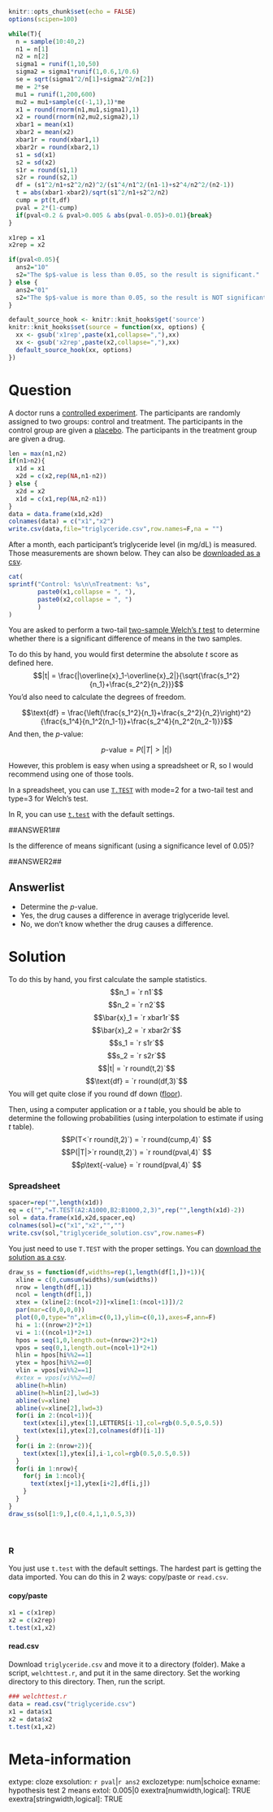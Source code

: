 ```r
knitr::opts_chunk$set(echo = FALSE)
options(scipen=100)

while(T){
  n = sample(10:40,2)
  n1 = n[1]
  n2 = n[2]
  sigma1 = runif(1,10,50)
  sigma2 = sigma1*runif(1,0.6,1/0.6)
  se = sqrt(sigma1^2/n[1]+sigma2^2/n[2])
  me = 2*se
  mu1 = runif(1,200,600)
  mu2 = mu1+sample(c(-1,1),1)*me
  x1 = round(rnorm(n1,mu1,sigma1),1)
  x2 = round(rnorm(n2,mu2,sigma2),1)
  xbar1 = mean(x1)
  xbar2 = mean(x2)
  xbar1r = round(xbar1,1)
  xbar2r = round(xbar2,1)
  s1 = sd(x1)
  s2 = sd(x2)
  s1r = round(s1,1)
  s2r = round(s2,1)
  df = (s1^2/n1+s2^2/n2)^2/(s1^4/n1^2/(n1-1)+s2^4/n2^2/(n2-1))
  t = abs(xbar1-xbar2)/sqrt(s1^2/n1+s2^2/n2)
  cump = pt(t,df)
  pval = 2*(1-cump)
  if(pval<0.2 & pval>0.005 & abs(pval-0.05)>0.01){break}
}

x1rep = x1
x2rep = x2

if(pval<0.05){
  ans2="10"
  s2="The $p$-value is less than 0.05, so the result is significant."
} else {
  ans2="01"
  s2="The $p$-value is more than 0.05, so the result is NOT significant."
}

default_source_hook <- knitr::knit_hooks$get('source')
knitr::knit_hooks$set(source = function(xx, options) {
  xx <- gsub('x1rep',paste(x1,collapse=","),xx)
  xx <- gsub('x2rep',paste(x2,collapse=","),xx)
  default_source_hook(xx, options)
})

```

Question
========

A doctor runs a [controlled experiment](https://en.wikipedia.org/wiki/Randomized_controlled_trial){target="blank"}. The participants are randomly assigned to two groups: control and treatment. The participants in the control group are given a [placebo](https://en.wikipedia.org/wiki/Placebo-controlled_study){target="blank"}. The participants in the treatment group are given a drug.

```r
len = max(n1,n2)
if(n1>n2){
  x1d = x1
  x2d = c(x2,rep(NA,n1-n2))
} else {
  x2d = x2
  x1d = c(x1,rep(NA,n2-n1))
}
data = data.frame(x1d,x2d)
colnames(data) = c("x1","x2")
write.csv(data,file="triglyceride.csv",row.names=F,na = "")
```

After a month, each participant's triglyceride level (in mg/dL) is measured. Those measurements are shown below. They can also be [downloaded as a csv](triglyceride.csv){target="blank"}.

```r
cat(
sprintf("Control: %s\n\nTreatment: %s",
        paste0(x1,collapse = ", "),
        paste0(x2,collapse = ", ")
        )
)
```

You are asked to perform a two-tail [two-sample Welch's $t$ test](https://en.wikipedia.org/wiki/Welch%27s_t-test){target="blank"} to determine whether there is a significant difference of means in the two samples.

To do this by hand, you would first determine the absolute $t$ score as defined here.
$$|t| = \frac{|\overline{x}_1-\overline{x}_2|}{\sqrt{\frac{s_1^2}{n_1}+\frac{s_2^2}{n_2}}}$$
You'd also need to calculate the degrees of freedom.

$$\text{df} = \frac{\left(\frac{s_1^2}{n_1}+\frac{s_2^2}{n_2}\right)^2}{\frac{s_1^4}{n_1^2(n_1-1)}+\frac{s_2^4}{n_2^2(n_2-1)}}$$
And then, the $p$-value:

$$p\text{-value} = P\left(|T|>|t|\right) $$

However, this problem is easy when using a spreadsheet or R, so I would recommend using one of those tools. 

In a spreadsheet, you can use [`T.TEST`](https://wiki.openoffice.org/wiki/Documentation/How_Tos/Calc:_TTEST_function){target="blank"} with mode=2 for a two-tail test and type=3 for Welch's test.

In R, you can use [`t.test`](https://www.rdocumentation.org/packages/stats/versions/3.6.2/topics/t.test){target="blank"} with the default settings. 

##ANSWER1##

Is the difference of means significant (using a significance level of 0.05)?

##ANSWER2##

Answerlist
--------
* Determine the $p$-value.
* Yes, the drug causes a difference in average triglyceride level.
* No, we don't know whether the drug causes a difference.


Solution
========

To do this by hand, you first calculate the sample statistics.
$$n_1 = `r n1`$$
$$n_2 = `r n2`$$
$$\bar{x}_1 = `r xbar1r`$$
$$\bar{x}_2 = `r xbar2r`$$
$$s_1 = `r s1r`$$
$$s_2 = `r s2r`$$
$$|t| = `r round(t,2)`$$
$$\text{df} = `r round(df,3)`$$
You will get quite close if you round df down ([floor](https://en.wikipedia.org/wiki/Floor_and_ceiling_functions){target="blank"}).

Then, using a computer application or a $t$ table, you should be able to determine the following probabilities (using interpolation to estimate if using $t$ table).
$$P(T<`r round(t,2)`) = `r round(cump,4)` $$
$$P(|T|>`r round(t,2)`) = `r round(pval,4)` $$
$$p\text{-value} = `r round(pval,4)` $$

### Spreadsheet

```r
spacer=rep("",length(x1d))
eq = c("","=T.TEST(A2:A1000,B2:B1000,2,3)",rep("",length(x1d)-2))
sol = data.frame(x1d,x2d,spacer,eq)
colnames(sol)=c("x1","x2","","")
write.csv(sol,"triglyceride_solution.csv",row.names=F)
```

You just need to use `T.TEST` with the proper settings. You can [download the solution as a csv](triglyceride_solution.csv){target="blank"}.

```r
draw_ss = function(df,widths=rep(1,length(df[1,])+1)){
  xline = c(0,cumsum(widths)/sum(widths))
  nrow = length(df[,1])
  ncol = length(df[1,])
  xtex = (xline[2:(ncol+2)]+xline[1:(ncol+1)])/2
  par(mar=c(0,0,0,0))
  plot(0,0,type="n",xlim=c(0,1),ylim=c(0,1),axes=F,ann=F)
  hi = 1:((nrow+2)*2+1)
  vi = 1:((ncol+1)*2+1)
  hpos = seq(1,0,length.out=(nrow+2)*2+1)
  vpos = seq(0,1,length.out=(ncol+1)*2+1)
  hlin = hpos[hi%%2==1]
  ytex = hpos[hi%%2==0]
  vlin = vpos[vi%%2==1]
  #xtex = vpos[vi%%2==0]
  abline(h=hlin)
  abline(h=hlin[2],lwd=3)
  abline(v=xline)
  abline(v=xline[2],lwd=3)
  for(i in 2:(ncol+1)){
    text(xtex[i],ytex[1],LETTERS[i-1],col=rgb(0.5,0.5,0.5))
    text(xtex[i],ytex[2],colnames(df)[i-1])
  }    
  for(i in 2:(nrow+2)){
    text(xtex[1],ytex[i],i-1,col=rgb(0.5,0.5,0.5))
  }
  for(i in 1:nrow){
    for(j in 1:ncol){
      text(xtex[j+1],ytex[i+2],df[i,j])
    }
  }
}
draw_ss(sol[1:9,],c(0.4,1,1,0.5,3))
```
\

### R

You just use `t.test` with the default settings. The hardest part is getting the data imported. You can do this in 2 ways: copy/paste or `read.csv`.

#### copy/paste

```r
x1 = c(x1rep)
x2 = c(x2rep)
t.test(x1,x2)
```

#### read.csv

Download `triglyceride.csv` and move it to a directory (folder). Make a script, `welchttest.r`, and put it in the same directory. Set the working directory to this directory. Then, run the script. 

```r
### welchttest.r
data = read.csv("triglyceride.csv")
x1 = data$x1
x2 = data$x2
t.test(x1,x2)
```


Meta-information
================
extype: cloze
exsolution: `r pval`|`r ans2`
exclozetype: num|schoice
exname: hypothesis test 2 means
extol: 0.005|0
exextra[numwidth,logical]: TRUE
exextra[stringwidth,logical]: TRUE
